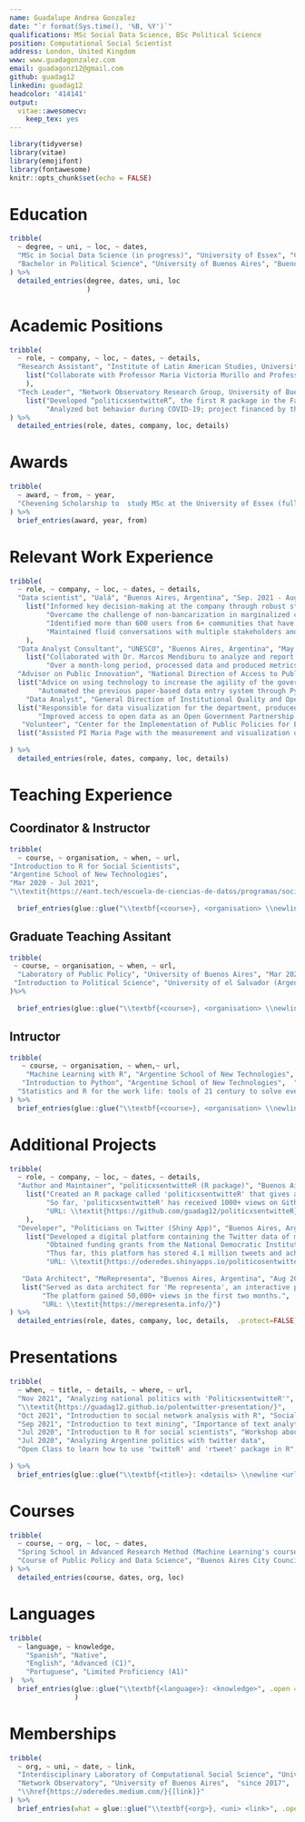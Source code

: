 ```yaml
---
name: Guadalupe Andrea Gonzalez
date: "`r format(Sys.time(), '%B, %Y')`"
qualifications: MSc Social Data Science, BSc Political Science
position: Computational Social Scientist
address: London, United Kingdom
www: www.guadagonzalez.com
email: guadagonz12@gmail.com
github: guadag12
linkedin: guadag12
headcolor: '414141'
output:
  vitae::awesomecv:
    keep_tex: yes
---
```


```r
library(tidyverse)
library(vitae)
library(emojifont)
library(fontawesome)
knitr::opts_chunk$set(echo = FALSE)
```

# Education

```r
tribble(
  ~ degree, ~ uni, ~ loc, ~ dates,
  "MSc in Social Data Science (in progress)", "University of Essex", "Colchester, United Kingdom", "Oct. 2022 - Present",
  "Bachelor in Political Science", "University of Buenos Aires", "Buenos Aires, Argentina", "Mar 2013 - Nov. 2018", 
) %>% 
  detailed_entries(degree, dates, uni, loc
                   )
```

# Academic Positions

```r

tribble(
  ~ role, ~ company, ~ loc, ~ dates, ~ details,
  "Research Assistant", "Institute of Latin American Studies, University of Columbia", "", "Aug 2021 - Aug 2022", 
    list("Collaborate with Professor Maria Victoria Murillo and Professor Gabriel Kessler to manage the design and construction of methodology for applied text mining analysis of scientific networks in R. The investigation is based on 645 papers created by CONICET’s researchers and analyzed sub-communities and how political scientists and sociologists connect with each other. "
    ),
  "Tech Leader", "Network Observatory Research Group, University of Buenos Aires", "Buenos Aires, Argentina", "Mar 2018 - Mar 2022", 
    list("Developed “politicxsentwitteR”, the first R package in the Faculty of Social Science at University of Buenos Aires.", 
         "Analyzed bot behavior during COVID-19; project financed by the European Union (UE), 100 Por Cierto and Argentine Journalism Forum (FOPEA).")
) %>% 
  detailed_entries(role, dates, company, loc, details)

```

# Awards

```r
tribble(
  ~ award, ~ from, ~ year,
  "Chevening Scholarship to  study MSc at the University of Essex (full scholarship)", "British Embassy", "2022/2023"
) %>%
  brief_entries(award, year, from)
```


# Relevant Work Experience

```r
tribble(
  ~ role, ~ company, ~ loc, ~ dates, ~ details,
  "Data scientist", "Ualá", "Buenos Aires, Argentina", "Sep. 2021 - Aug 2022", 
    list("Informed key decision-making at the company through robust statistical analysis and models using programming language as well as cloud services, like Amazon Web Services. ",
         "Overcame the challenge of non-bancarization in marginalized communities at Uala by integrating disparate datasets, using API and web scraping, to map consumer behavior and develop a credit risk assessment model while developing a Dash for public outreach.",
         "Identified more than 600 users from 6+ communities that have a high probability to commit fraud and designed a plan of action based on cut transactionality of the authorities of every community.",
         "Maintained fluid conversations with multiple stakeholders and produced reports on digital advocacy for the CEO on the impact of the company’s social media to assist negotiation with different investors and politicians."
    ),
  "Data Analyst Consultant", "UNESCO", "Buenos Aires, Argentina", "May 2020 - Jun 2020", 
    list("Collaborated with Dr. Marcos Mendiburu to analyze and report the results of the annual worldwide survey for SDG Indicator 16.10.2. (“Number of countries that adopt and implement constitutional, statutory and/or policy guarantees for public access to information”).", 
         "Over a month-long period, processed data and produced metrics and a report on compliance and public information in 65+ countries across 5 continents. "),
  "Advisor on Public Innovation", "National Direction of Access to Public Information, National Executive Power", "Buenos Aires, Argentina", "Apr 2020 - Aug 2020", 
  list("Advice on using technology to increase the agility of the government’s decision-making process; as member of the National Table for Open Government, worked with the Open Data department to build a more transparent space; and generated two new databases to increase the amount of data available.",
       "Automated the previous paper-based data entry system through Python."),
    "Data Analyst", "General Direction of Institutional Quality and Open Government, Buenos Aires City Council", "Buenos Aires, Argentina", "Mar 2019 - Dec 2020", 
  list("Responsible for data visualization for the department, produced and compiled 50+ visualizations related to climate change, transport and gender equality.",
       "Improved access to open data as an Open Government Partnership member and contributed to the creation and implementation of the open data standards established by the Open Knowledge Foundation."),
   "Volunteer", "Center for the Implementation of Public Policies for Equity and Growth (CIPPEC)", "Buenos Aires, Argentina", "Jun 2017 - Dec 2017", 
  list("Assisted PI Maria Page with the measurement and visualization of vote transfers in the 2017 Argentina national election and helped build the database needed for a survey conducted by CIPPEC with Prof. Ernesto Calvo and PI Mara Page."),
 
) %>% 
  detailed_entries(role, dates, company, loc, details)
```


# Teaching Experience


## Coordinator & Instructor

```r
tribble(
  ~ course, ~ organisation, ~ when, ~ url,
"Introduction to R for Social Scientists", 
"Argentine School of New Technologies",  
"Mar 2020 - Jul 2021",
"\\textit{https://eant.tech/escuela-de-ciencias-de-datos/programas/social-data-analytics}") %>% 
  
  brief_entries(glue::glue("\\textbf{<course>}, <organisation> \\newline <url>", .open = "<", .close = ">"), paste0(when), .protect = FALSE)
```


## Graduate Teaching Assitant

```r
tribble(
 ~ course, ~ organisation, ~ when, ~ url,
  "Laboratory of Public Policy", "University of Buenos Aires", "Mar 2020 - Jul 2021", "\\textit{http://labpoliticasuba.com/}",
 "Introduction to Political Science", "University of el Salvador (Argentina)", "Mar 2020 - Jul 2021", ""
)%>% 
  
  brief_entries(glue::glue("\\textbf{<course>}, <organisation> \\newline <url>", .open = "<", .close = ">"), when, .protect = FALSE)

```


## Intructor

```r
tribble(
   ~ course, ~ organisation, ~ when,~ url,
    "Machine Learning with R", "Argentine School of New Technologies",  "Jun 2020 - Aug 2021", "\\textit{ https://eant.tech/escuela-de-ciencias-de-datos/cursos/machine-learning-con-R}",
   "Introduction to Python", "Argentine School of New Technologies",  "Jun 2020 - Aug 2021", "\\textit{ https://eant.tech/escuela-de-ciencias-de-datos/cursos/introduccion-a-la-programacion-con-python}",
  "Statistics and R for the work life: tools of 21 century to solve everyday problems", "Santa Fé Capacita", "Apr 2021", ""
) %>% 
  brief_entries(glue::glue("\\textbf{<course>}, <organisation> \\newline <url>", .open = "<", .close = ">"), when, .protect = FALSE)
```

# Additional Projects

```r

tribble(
  ~ role, ~ company, ~ loc, ~ dates, ~ details,
  "Author and Maintainer", "politicxsentwitteR (R package)", "Buenos Aires, Argentina", "Jun 2021 - Present", 
    list("Created an R package called 'politicxsentwitteR' that gives access without credentials to the Twitter data of public servants in order to generate greater transparency on political discourse discuss on social media.",
         "So far, 'politicxsentwitteR' has received 1000+ views on Github.",
         "URL: \\textit{https://github.com/guadag12/politicxsentwitteR}"
    ),
  "Developer", "Politicians on Twitter (Shiny App)", "Buenos Aires, Argentina", "Jun 2021 - Present", 
    list("Developed a digital platform containing the Twitter data of more than 700 accounts of politicians and public figures, that is having a direct impact on combating misinformation and improving the communication strategy of consultants and political communication teams in Argentina.", 
         "Obtained funding grants from the National Democratic Institute and Democracia en Red.",
         "Thus far, this platform has stored 4.1 million tweets and achieved 30,000+ views in just 3 months.",
         "URL: \\textit{https://oderedes.shinyapps.io/politicosentwitter/}"),
  
   "Data Architect", "MeRepresenta", "Buenos Aires, Argentina", "Aug 2021 - Nov 2021", 
   list("Served as data architect for 'Me representa', an interactive platform where citizens can find comprehensive information on candidates, parties and political party platforms.",
        "The platform gained 50,000+ views in the first two months.", 
        "URL: \\textit{https://merepresenta.info/}")
) %>% 
  detailed_entries(role, dates, company, loc, details,  .protect=FALSE) 

```

\newpage


# Presentations

```r
tribble(
  ~ when, ~ title, ~ details, ~ where, ~ url,
  "Nov 2021", "Analyzing national politics with 'PoliticxsentwitteR'", "Presentation of the package and shiny app of 'PoliticxsentwitteR'", "XV National Congress of Political Science, National University of Rosario",
  "\\textit{https://guadag12.github.io/polentwitter-presentation/}",
  "Oct 2021", "Introduction to social network analysis with R", "Social Network Analysis in R using 'politicxsentwitteR'", "Rladies Buenos Aires", "\\textit{https://guadag12.github.io/socialnetwork-rladies-talk/}",
  "Sep 2021", "Introduction to text mining", "Importance of text analytics in social science", "University of Buenos Aires", "\\textit{https://guadag12.github.io/talk-textmining-uba/}",
  "Jul 2020", "Introduction to R for social scientists", "Workshop about basic coding in R and statistics", "Argentine School of New Technologies", "\\textit{https://eant.tech/escuela-de-ciencias-de-datos/cursos/taller-data-analytics-para-ciencias-sociales}",
  "Jul 2020", "Analyzing Argentine politics with twitter data",
  "Open Class to learn how to use 'twitteR' and 'rtweet' package in R", "University of Buenos Aires", "\\textit{https://github.com/labpoliticasuba/Taller-de-Twitter}"
  
) %>% 
  brief_entries(glue::glue("\\textbf{<title>}: <details> \\newline <url>", .open = "<", .close = ">"), when, .protect = FALSE)
```

# Courses

```r
tribble(
  ~ course, ~ org, ~ loc, ~ dates,
  "Spring School in Advanced Research Method (Machine Learning's course)", "University of Oxford", "Oxford, United Kingdom", "Mar 2023",
  "Course of Public Policy and Data Science", "Buenos Aires City Council", "Buenos Aires, Argentina", "Jun 2019"
) %>% 
  detailed_entries(course, dates, org, loc)
```


# Languages

```r
tribble(
  ~ language, ~ knowledge,
    "Spanish", "Native",
    "English", "Advanced (C1)", 
    "Portuguese", "Limited Proficiency (A1)"
)  %>% 
  brief_entries(glue::glue("\\textbf{<language>}: <knowledge>", .open = "<", .close = ">"), .protect = FALSE
                )
```


# Memberships

```r
tribble(
  ~ org, ~ uni, ~ date, ~ link,
  "Interdisciplinary Laboratory of Computational Social Science", "University of Maryland" , "since 2021", "\\href{https://ilcss.umd.edu/}{[link]}",
  "Network Observatory", "University of Buenos Aires",  "since 2017",
  "\\href{https://oderedes.medium.com/}{[link]}"
) %>%
  brief_entries(what = glue::glue("\\textbf{<org>}, <uni> <link>", .open = "<", .close = ">"), when = date, .protect = F)
```
